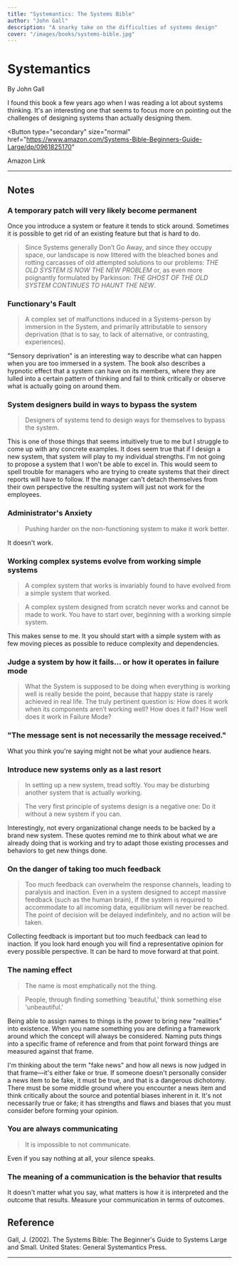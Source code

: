 ```yaml
---
title: "Systemantics: The Systems Bible"
author: "John Gall"
description: "A snarky take on the difficulties of systems design"
cover: "/images/books/systems-bible.jpg"
---
```


# Systemantics

By John Gall

<p className="large">
  I found this book a few years ago when I was reading a lot about systems
  thinking. It's an interesting one that seems to focus more on pointing out the
  challenges of designing systems than actually designing them.
</p>

<Button
  type="secondary"
  size="normal"
  href="https://www.amazon.com/Systems-Bible-Beginners-Guide-Large/dp/0961825170"
>
  <Icon icon="external" className="w-5 mr-2" />
  Amazon Link
</Button>

---

## Notes

### A temporary patch will very likely become permanent

Once you introduce a system or feature it tends to stick around. Sometimes it is possible to get rid of an existing feature but that is hard to do.

> Since Systems generally Don’t Go Away, and since they occupy space, our landscape is now littered with the bleached bones and rotting carcasses of old attempted solutions to our problems: _THE OLD SYSTEM IS NOW THE NEW PROBLEM_ or, as even more poignantly formulated by Parkinson: _THE GHOST OF THE OLD SYSTEM CONTINUES TO HAUNT THE NEW_.

### Functionary's Fault

> A complex set of malfunctions induced in a Systems-person by immersion in the System, and primarily attributable to sensory deprivation (that is to say, to lack of alternative, or contrasting, experiences).

"Sensory deprivation" is an interesting way to describe what can happen when you are too immersed in a system. The book also describes a hypnotic effect that a system can have on its members, where they are lulled into a certain pattern of thinking and fail to think critically or observe what is actually going on around them.

### System designers build in ways to bypass the system

> Designers of systems tend to design ways for themselves to bypass the system.

This is one of those things that seems intuitively true to me but I struggle to come up with any concrete examples. It does seem true that if I design a new system, that system will play to my individual strengths. I'm not going to propose a system that I won't be able to excel in. This would seem to spell trouble for managers who are trying to create systems that their direct reports will have to follow. If the manager can't detach themselves from their own perspective the resulting system will just not work for the employees.

### Administrator's Anxiety

> Pushing harder on the non-functioning system to make it work better.

It doesn't work.

### Working complex systems evolve from working simple systems

> A complex system that works is invariably found to have evolved from a simple system that worked.

> A complex system designed from scratch never works and cannot be made to work. You have to start over, beginning with a working simple system.

This makes sense to me. It you should start with a simple system with as few moving pieces as possible to reduce complexity and dependencies.

### Judge a system by how it fails... or how it operates in failure mode

> What the System is supposed to be doing when everything is working well is really beside the point, because that happy state is rarely achieved in real life. The truly pertinent question is: How does it work when its components aren’t working well? How does it fail? How well does it work in Failure Mode?

### "The message sent is not necessarily the message received."

What you think you're saying might not be what your audience hears.

### Introduce new systems only as a last resort

> In setting up a new system, tread softly. You may be disturbing another system that is actually working.

> The very first principle of systems design is a negative one: Do it without a new system if you can.

Interestingly, not every organizational change needs to be backed by a brand new system. These quotes remind me to think about what we are already doing that is working and try to adapt those existing processes and behaviors to get new things done.

### On the danger of taking too much feedback

> Too much feedback can overwhelm the response channels, leading to paralysis and inaction. Even in a system designed to accept massive feedback (such as the human brain), if the system is required to accommodate to all incoming data, equilibrium will never be reached. The point of decision will be delayed indefinitely, and no action will be taken.

Collecting feedback is important but too much feedback can lead to inaction. If you look hard enough you will find a representative opinion for every possible perspective. It can be hard to move forward at that point.

### The naming effect

> The name is most emphatically not the thing.

> People, through finding something 'beautiful,' think something else 'unbeautiful.'

Being able to assign names to things is the power to bring new "realities" into existence. When you name something you are defining a framework around which the concept will always be considered. Naming puts things into a specific frame of reference and from that point forward things are measured against that frame.

I'm thinking about the term "fake news" and how all news is now judged in that frame—it's either fake or true. If someone doesn't personally consider a news item to be fake, it must be true, and that is a dangerous dichotomy. There must be some middle ground where you encounter a news item and think critically about the source and potential biases inherent in it. It's not necessarily true or fake; it has strengths and flaws and biases that you must consider before forming your opinion.

### You are always communicating

> It is impossible to not communicate.

Even if you say nothing at all, your silence speaks.

### The meaning of a communication is the behavior that results

It doesn't matter what you say, what matters is how it is interpreted and the outcome that results. Measure your communication in terms of outcomes.

<HrSection />

## Reference

Gall, J. (2002). The Systems Bible: The Beginner's Guide to Systems Large and Small. United States: General Systemantics Press.

---
